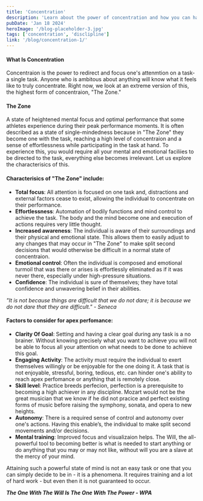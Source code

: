 ```yaml
---
title: 'Concentration'
description: 'Learn about the power of concentration and how you can harness it in all aspects of your life'
pubDate: 'Jan 18 2024'
heroImage: '/blog-placeholder-3.jpg'
tags: ['concentration', 'disclipline']
link: '/blog/concentration-1/'
---
```


#### What Is Concentration
Concentraion is the power to redirect and focus one's attenmtion on a task- a single task.
Anyone who is ambitous about anything will know what it feels like to truly concentrate. Right now, we look at an extreme version of this, the highest form of concentraion, "The Zone."
#### The Zone
A state of heightened mental focus and optimal performance that some athletes experience during their peak performance moments. It is often described as a state of single-mindedness because in "The Zone" they become one with the task, reaching a high level of concentraion and a sense of effortlessness while participating in the task at hand. To experience this, you would require all your mental and emotional faciliies to be directed to the task,
everything else becomes irrelevant. Let us explore the characterisics of this.
#### Characterisics of "The Zone" include:
+ __Total focus__: All attention is focused on one task and, distractions and external factors cease to exist, allowing the individual to concentrate on their performance.
+ __Effortlessness__: Automation of bodily functions and mind control to achieve the task. The body and the mind become one and execution of actions requires very little thought.
+ __Increased awareness__: The individual is aware of their surroundings and their physical and
emotional state. This allows them to easily adjust to any changes that may occur in "The Zone" to make split second decisions that would otherwise be difficult in a normal state of
concentraion.
+ __Emotional control__: Often the individual is composed and emotional turmoil that was there or arises is effortlessly eliminated as if it was never there, especially under high-pressure situations.
+ __Confidence__: The individual is sure of themselves; they have total confidence and unwavering belief in their abilities.

_"It is not because things are difficult that we do not dare; it is because we do not dare that they are difficult." - Seneca_


#### Factors to consider for apex perfomance:
+ __Clarity Of Goal__: Setting and having a clear goal during any task is a no brainer. Without knowing precisely what you want to achieve you will not be able to focus all your attention on what needs to be done to achieve this goal.
+ __Engaging Activity__: The activity must require the individual to exert themselves willingly or be enjoyable for the one doing it. A task that is not enjoyable, stressful, boring, tedious, etc. can hinder one's ability to reach apex perfomance or anything that is remotely close.
+ __Skill level__: Practice breeds perfecion, perfection is a prerequisite to becoming a high achiever in any
discipline. Mozart would not be the great musician that we know if he did not pracice and
perfect existing forms of music before raising the symphony, sonata, and opera to new heights.
+ __Autonomy__: There is a required sense of control and autonomy over one's actions. Having this enable’s, the individual to make split second movements and/or decisions.
+ __Mental training__: Improved focus and visualizaion helps. The Will, the all-powerful tool to becoming better is what is needed to start anything or do anything that you may or may not like, without will you are a slave at the mercy of your mind.

Attaining such a powerful state of mind is not an easy task or one that you can simply decide to be in - it is a phenomena. It requires training and a lot of hard work - but even then it is not guaranteed to occur.

___The One With The Will Is The One With The Power - WPA___